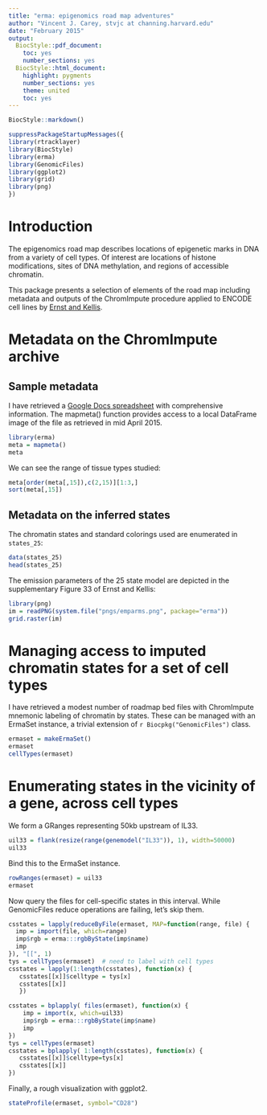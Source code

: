 ```yaml
---
title: "erma: epigenomics road map adventures"
author: "Vincent J. Carey, stvjc at channing.harvard.edu"
date: "February 2015"
output:
  BiocStyle::pdf_document:
    toc: yes
    number_sections: yes
  BiocStyle::html_document:
    highlight: pygments
    number_sections: yes
    theme: united
    toc: yes
---
```


<!--
%\VignetteEngine{knitr::rmarkdown}
%\VignetteIndexEntry{xyz}
-->

```r
BiocStyle::markdown()
```
```r
suppressPackageStartupMessages({
library(rtracklayer)
library(BiocStyle)
library(erma)
library(GenomicFiles)
library(ggplot2)
library(grid)
library(png)
})
```

# Introduction

The epigenomics road map describes locations of epigenetic
marks in DNA from a variety of cell types.  Of interest are
locations of
histone modifications, sites of DNA methylation,
and regions of accessible chromatin.

This package presents a selection of elements of the road 
map including metadata and outputs of the ChromImpute
procedure applied to ENCODE cell lines by [Ernst and Kellis](http://dx.doi.org/10.1038/nbt.3157).

# Metadata on the ChromImpute archive

## Sample metadata

I have retrieved a [Google Docs spreadsheet](https://docs.google.com/spreadsheet/ccc?key=0Am6FxqAtrFDwdHU1UC13ZUxKYy1XVEJPUzV6MEtQOXc&usp=sharing#gid=15) 
with comprehensive information.  The mapmeta() function provides
access to a local DataFrame image of the file as retrieved in mid April
2015.

```r
library(erma)
meta = mapmeta()
meta
```

We can see the range of tissue types studied:
```r
meta[order(meta[,15]),c(2,15)][1:3,]
sort(meta[,15])
```

## Metadata on the inferred states

The chromatin states and standard colorings
used are enumerated in `states_25`:
```r
data(states_25)
head(states_25)
```

The emission parameters of the 25 state model are depicted
in the supplementary Figure 33 of Ernst and Kellis:

```r
library(png)
im = readPNG(system.file("pngs/emparms.png", package="erma"))
grid.raster(im)
``` 

# Managing access to imputed chromatin states for a set of cell types

I have retrieved a modest number of roadmap bed files with ChromImpute
mnemonic labeling of chromatin by states.  These can be
managed with an ErmaSet instance,
a trivial extension of `r Biocpkg("GenomicFiles")` class.

```r
ermaset = makeErmaSet()
ermaset
cellTypes(ermaset)
```

# Enumerating states in the vicinity of a gene, across cell types

We form a GRanges representing 50kb upstream of IL33.
```r
uil33 = flank(resize(range(genemodel("IL33")), 1), width=50000)
uil33
```
Bind this to the ErmaSet instance.
```r
rowRanges(ermaset) = uil33
ermaset
```

Now query the files for cell-specific states in this interval.
While GenomicFiles reduce operations are failing, let's skip them.

```r
csstates = lapply(reduceByFile(ermaset, MAP=function(range, file) {
  imp = import(file, which=range)
  imp$rgb = erma:::rgbByState(imp$name)
  imp
}), "[[", 1) 
tys = cellTypes(ermaset)  # need to label with cell types
csstates = lapply(1:length(csstates), function(x) {
   csstates[[x]]$celltype = tys[x]
   csstates[[x]]
   })
```

```r
csstates = bplapply( files(ermaset), function(x) {
    imp = import(x, which=uil33)
    imp$rgb = erma:::rgbByState(imp$name)
    imp
})
tys = cellTypes(ermaset)
csstates = bplapply( 1:length(csstates), function(x) {
   csstates[[x]]$celltype=tys[x]
   csstates[[x]]
})
```
Finally, a rough visualization with ggplot2.
```r
stateProfile(ermaset, symbol="CD28")
```



